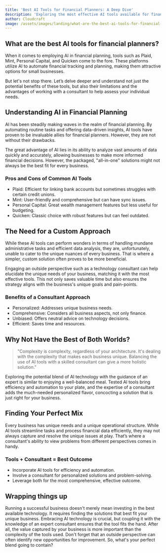 ```yaml
---
title: 'Best AI Tools for Financial Planners: A Deep Dive'
description: 'Exploring the most effective AI tools available for financial planners in small businesses, and making the case for a personalized approach over all-in-one solutions.'
author: Cloudcraft
image: /assets/images/landing/what-are-the-best-ai-tools-for-financial-planners.jpg
---
```


## What are the best AI tools for financial planners?

When it comes to employing AI in financial planning, tools such as Plaid, Mint, Personal Capital, and Quicken come to the fore. These platforms utilize AI to automate financial tracking and planning, making them attractive options for small businesses.

But let's not stop there. Let’s delve deeper and understand not just the potential benefits of these tools, but also their limitations and the advantages of working with a consultant to help assess your individual needs.

<ServicesBlurb />

## Understanding AI in Financial Planning

AI has been steadily making waves in the realm of financial planning. By automating routine tasks and offering data-driven insights, AI tools have proven to be invaluable allies for financial planners. However, they are not without their drawbacks. 

The great advantage of AI lies in its ability to analyze vast amounts of data quickly and accurately, allowing businesses to make more informed financial decisions. However, the packaged, "all-in-one" solutions might not always be the best fit for every business.

### Pros and Cons of Common AI Tools 

 * Plaid: Efficient for linking bank accounts but sometimes struggles with certain credit unions.
 * Mint: User-friendly and comprehensive but can have sync issues.
 * Personal Capital: Great wealth management features but less useful for budgeting.
 * Quicken: Classic choice with robust features but can feel outdated.

## The Need for a Custom Approach 

While these AI tools can perform wonders in terms of handling mundane administrative tasks and efficient data analysis, they are, unfortunately, unable to cater to the unique nuances of every business. That is where a simpler, custom solution often proves to be more beneficial. 

Engaging an outside perspective such as a technology consultant can help elucidate the unique needs of your business, matching it with the most effective tools. This not only saves valuable time but also ensures the strategy aligns with the business's unique goals and pain-points. 

### Benefits of a Consultant Approach 

 * Personalized: Addresses unique business needs.
 * Comprehensive: Considers all business aspects, not only finance.
 * Unbiased: Offers neutral advice on technology decisions.
 * Efficient: Saves time and resources.

<GetStartedBlurb />

## Why Not Have the Best of Both Worlds? 

<blockquote tip>
"Complexity is complexity, regardless of your architecture. It's dealing with the complexity that makes each business unique. Balancing the use of AI tools with a skilled consultant can give a more holistic solution."
</blockquote>

Exploring the potential blend of AI technology with the guidance of an expert is similar to enjoying a well-balanced meal. Tested AI tools bring efficiency and automation to your plate, and the expertise of a consultant adds the much-needed personalized flavor, concocting a solution that is just right for your business.

## Finding Your Perfect Mix

Every business has unique needs and a unique operational structure. While AI tools streamline tasks and process financial data efficiently, they may not always capture and resolve the unique issues at play. That’s where a consultant's ability to view problems from different perspectives comes in handy.

### Tools + Consultant = Best Outcome

 * Incorporate AI tools for efficiency and automation.
 * Involve a consultant for personalized solutions and problem-solving.
 * Leverage both for the most comprehensive, effective outcome.

## Wrapping things up 

Running a successful business doesn't merely mean investing in the best available technology. It requires finding the solutions that best fit your unique business. Embracing AI technology is crucial, but coupling it with the knowledge of an expert consultant ensures that the tool fits the hand. After all, the value captured by your business is more important than the complexity of the tools used. Don't forget that an outside perspective can often identify new opportunities for improvement. So, what's your perfect blend going to contain?
